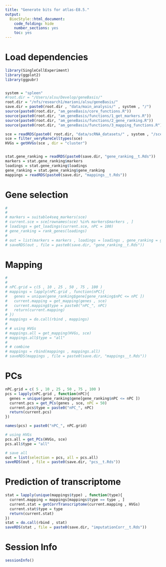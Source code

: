 ```yaml
---
title: "Generate bits for atlas-E8.5."
output:
  BiocStyle::html_document:
    code_folding: hide
    number_sections: yes
    toc: yes  
---
```

# Load dependencies

```r


library(SingleCellExperiment)
library(ggplot2)
library(ggpubr)


system = "spleen"
#root.dir = "/Users/alsu/Develop/geneBasis/"
root.dir = "/nfs/research1/marioni/alsu/geneBasis/"
save.dir = paste0(root.dir , "data/main_analysis/" , system , "/")
source(paste0(root.dir, "am_geneBasis/core_functions.R"))
source(paste0(root.dir, "am_geneBasis/functions/1_get_markers.R"))
source(paste0(root.dir, "am_geneBasis/functions/2_gene_ranking.R"))
source(paste0(root.dir, "am_geneBasis/functions/3_mapping_functions.R"))

sce = readRDS(paste0( root.dir, "data/scRNA_datasets/" , system , "/sce_" , system , ".Rds"))
sce = filter_veryRareCelltypes(sce)
HVGs = getHVGs(sce , dir = "cluster")


stat.gene_ranking = readRDS(paste0(save.dir, "gene_ranking__t.Rds"))
markers = stat.gene_ranking$markers
loadings = stat.gene_ranking$loadings
gene_ranking = stat.gene_ranking$gene_ranking
mappings = readRDS(paste0(save.dir, "mappings__t.Rds"))


```

# Gene selection

```r
# 
# 
# markers = suitable4seq_markers(sce)
# current.sce = sce[rownames(sce) %in% markers$markers , ]
# loadings = get_loadings(current.sce, nPC = 100)
# gene_ranking = rank_genes(loadings)
# 
# out = list(markers = markers , loadings = loadings , gene_ranking = gene_ranking)
# saveRDS(out , file = paste0(save.dir, "gene_ranking__t.Rds"))


```

# Mapping

```r
# 
# 
# nPC.grid = c(5 , 10 , 25 , 50 , 75 , 100 )
# mappings = lapply(nPC.grid , function(nPC){
#   genes = unique(gene_ranking$gene[gene_ranking$nPC <= nPC ])
#   current.mapping = get_mapping(genes , sce)
#   current.mapping$type = paste0("nPC_", nPC)
#   return(current.mapping)
# })
# mappings = do.call(rbind , mappings)
#   
# # using HVGs
# mappings.all = get_mapping(HVGs, sce)
# mappings.all$type = "all"
# 
# # combine
# mappings = rbind(mappings , mappings.all)
# saveRDS(mappings , file = paste0(save.dir, "mappings__t.Rds"))


```

# PCs 

```r


nPC.grid = c( 5 , 10 , 25 , 50 , 75 , 100 )
pcs = lapply(nPC.grid , function(nPC){
  genes = unique(gene_ranking$gene[gene_ranking$nPC <= nPC ])
  current.pcs = get_PCs(genes , sce, nPC = 50)
  current.pcs$type = paste0("nPC_", nPC)
  return(current.pcs)
})

names(pcs) = paste0("nPC_", nPC.grid)

# using HVGs
pcs.all = get_PCs(HVGs, sce)
pcs.all$type = "all"

# save all
out = list(selection = pcs, all = pcs.all)
saveRDS(out , file = paste0(save.dir, "pcs__t.Rds"))


```

# Prediction of transcriptome

```r


stat = lapply(unique(mappings$type) , function(type){
  current.mapping = mappings[mappings$type == type , ]
  current.stat = getCorrTranscriptome(current.mapping , HVGs)
  current.stat$type = type
  return(current.stat)
})
stat = do.call(rbind , stat)
saveRDS(stat , file = paste0(save.dir, "imputationCorr__t.Rds"))


```

# Session Info

```r
sessionInfo()
```
